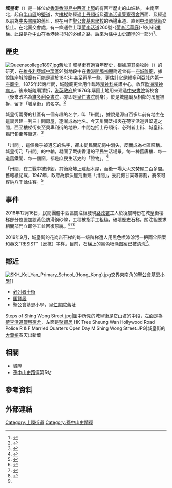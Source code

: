{{Infobox Hong Kong Road
|   中文街道名稱    =  城皇街
|   英文街道名稱    =  Shing Wong Street
|   圖片        =  File:HK Sheung Wan Hollywood Road Shing Wong Street Mar-2013.JPG
|   圖片說明    =  城皇街樓梯
|   路段總長度  =  0.15
|   行車線數目 = 0
|   所在地區    =  [[中西區_(香港)|中西區]]
|   起點        =  [[堅道|堅道]]
|   終點        =  [[歌賦街|歌賦街]]
}}
'''城皇街'''（{{lang-en|Shing Wong Street}}）是一條位於[[香港|香港]][[香港島|香港島]][[中西區_(香港)|中西區]][[上環|上環]]的有百年歷史的山坡路。 由南至北，起自[[半山區|半山區]]的[[堅道|堅道]]，大[[樓梯|樓梯]]路經過[[士丹頓街|士丹頓街]]及[[荷李活道警察宿舍|荷李活道警察宿舍]]西面、及經過以前為[[皇仁書院|中央書院]]的舊址，現在用作[[聖公會基恩學校|聖公會基恩學校]]的西邊車道、直到[[中環|中環]][[歌賦街|歌賦街]]交接止。在北面交會處，有一條通往上環[[荷李活道|荷李活道]]260號-{[[荷李活華庭|荷李活華庭]]}-的小街[[楼梯|樓梯]]。此路是[[孙中山|孙中山]]在香港读书时的必经之路，后来为[[孫中山史蹟徑|孫中山史蹟徑]]的一部分<ref name=hqw>{{cite news|url=http://china.huanqiu.com/gangao/2019-09/15405244.html?agt=15422|title=香港百年石梯疑遭暴徒涂污破坏，网友痛斥节操何在？！|newspaper=环球网|date=2019-09-04 |author1= 张晓雅}}</ref>。

==歷史==
[[File:Queenscollege1897.jpg|left]]舊址]]
城皇街有過百年歷史，根據[[施其樂|施其樂]]牧師（{{lang|en|Carl Thurman Smith}}）的研究，在[[維多利亞城|維多利亞城]][[中環|中環區]]91號地段中在[[香港開埠初期歷史|香港開埠初期]]附近曾有一座[[城隍廟|城隍廟]]，據說該座城隍廟有可能是建於1843年甚至再早一些，更估計它是維多利亞城內第一座[[廟宇|廟宇]]。1875年起幾年間，城隍廟更曾用作臨時[[精神科|精神科]]庇護中心，收容[[歐洲|歐洲]][[精神病患者|精神病人]]。後來城隍廟清拆，[[英屬香港|港英政府]]於1876年購回土地用來建造[[中央書院|中央書院]]新校舍（後來改名為[[維多利亞書院|維多利亞書院]]，亦即是[[皇仁書院|皇仁書院]]前身），於是城隍廟及相鄰的房屋被拆，留下「城皇街」的名字。<ref>{{cite news|url=https://hk.lifestyle.appledaily.com/lifestyle/special/daily/article/20151123/19383550|title=【街道搜查】上環半山城皇街　百年前真係有城隍廟|newspaper=[[蘋果日報_(香港)|蘋果日報]]|date=2015-11-23|author1=陳淑霞|author2=林酧鈞|accessdate=2018-12-17|archive-date=2018-12-18|archive-url=https://web.archive.org/web/20181218010420/https://hk.lifestyle.appledaily.com/lifestyle/special/daily/article/20151123/19383550|dead-url=no}}</ref>

城皇街兩旁的社區有一個有趣的名字，叫「卅間」，據說是源自百多年前有地主在這裏興建一列三十間房屋，逐漸成為地名。今天卅間泛指夾在荷李活道與堅道之間，西至樓梯街東至奧卑利街的地帶，中間包括士丹頓街、必列者士街、城皇街、鴨巴甸街等街道。<ref>{{Cite web|title=【城皇街的呼吸空間】一個拒絕消失的社區|url=https://www.mpweekly.com/culture/%e5%9f%8e%e7%9a%87%e8%a1%97-%e5%9f%8e%e7%9a%87%e8%a1%97%e7%9a%84%e5%91%bc%e5%90%b8%e7%a9%ba%e9%96%93-%e4%bf%9d%e8%82%b2-109429|accessdate=2020-09-17|date=2019-04-20|work=明周文化|author=羅雅寧|archive-date=2020-09-21|archive-url=https://web.archive.org/web/20200921150429/https://www.mpweekly.com/culture/%E5%9F%8E%E7%9A%87%E8%A1%97-%E5%9F%8E%E7%9A%87%E8%A1%97%E7%9A%84%E5%91%BC%E5%90%B8%E7%A9%BA%E9%96%93-%E4%BF%9D%E8%82%B2-109429|dead-url=no}}</ref>

「卅間」，這個幾乎被遺忘的名字，卻未從民間記憶中消失，反而成為社區暱稱。城皇街乃「卅間」的中軸，凝固了戰後香港的平民生活場景。每一棟舊唐樓、每一道舊鐵閘、每一個窗，都是庶民生活史的「證物」。<ref>{{Cite web|title=【城皇街的呼吸空間】前言：「拆」與「建」之外的選擇|url=https://www.mpweekly.com/culture/%e5%9f%8e%e7%9a%87%e8%a1%97-%e7%a4%be%e5%8d%80%e5%ae%a2%e5%bb%b3-%e5%8d%85%e9%96%93-109296|accessdate=2020-09-17|date=2019-04-19|work=明周文化|author=陳伊敏|archive-date=2020-11-26|archive-url=https://web.archive.org/web/20201126041240/https://www.mpweekly.com/culture/%E5%9F%8E%E7%9A%87%E8%A1%97-%E7%A4%BE%E5%8D%80%E5%AE%A2%E5%BB%B3-%E5%8D%85%E9%96%93-109296|dead-url=no}}</ref>

「卅間」在二戰中被炸毀，其後廢墟上建起木屋，而後一場大火又焚屋二百多間。舊報紙記載，1947年，政府為解決屋荒重建「卅間」，委託何甘棠等籌劃，將來可容納八千餘住客。<ref>{{Cite web|title=【城皇街的呼吸空間】沒有圍牆的社區客廳|url=https://www.mpweekly.com/culture/%e5%9f%8e%e7%9a%87%e8%a1%97-%e7%a4%be%e5%8d%80%e5%ae%a2%e5%bb%b3-%e5%8d%85%e9%96%93-109298|accessdate=2020-09-17|date=2019-04-20|work=明周文化|author=陳伊敏|archive-date=2020-10-31|archive-url=https://web.archive.org/web/20201031225021/https://www.mpweekly.com/culture/%E5%9F%8E%E7%9A%87%E8%A1%97-%E7%A4%BE%E5%8D%80%E5%AE%A2%E5%BB%B3-%E5%8D%85%E9%96%93-109298|dead-url=no}}</ref>

==事件==
2018年12月16日，民間團體中西區關注組發現[[路政署|路政署]]工人於凌晨時份在城皇街樓梯部分位置加設黃色防滑鋼砂條，工程被指手工粗糙，破壞歷史石梯。關注組要求相關部門立即停工並回復原貌。<ref>{{cite news|url=https://www.hk01.com/18區新聞/271726/百年歷史-上環城皇街石梯被髹黃色油-關注組-絕對係破壞|title=【百年歷史】上環城皇街石梯被髹黃色油　關注組：絕對係破壞|newspaper=[[香港01|香港01]]|date=2018-12-16|author=劉耀祥|accessdate=2022-06-14|archive-date=2021-07-26|archive-url=https://web.archive.org/web/20210726194043/https://www.hk01.com/18%E5%8D%80%E6%96%B0%E8%81%9E/271726/%E7%99%BE%E5%B9%B4%E6%AD%B7%E5%8F%B2-%E4%B8%8A%E7%92%B0%E5%9F%8E%E7%9A%87%E8%A1%97%E7%9F%B3%E6%A2%AF%E8%A2%AB%E9%AB%B9%E9%BB%83%E8%89%B2%E6%B2%B9-%E9%97%9C%E6%B3%A8%E7%B5%84-%E7%B5%95%E5%B0%8D%E4%BF%82%E7%A0%B4%E5%A3%9E}}</ref><ref>{{cite news|url=https://news.mingpao.com/ins/港聞/article/20181216/s00001/1544943754724/不明人士凌晨開工-百年城皇街石梯被亂上漆油|title=不明人士凌晨開工　百年城皇街石梯被亂上漆油|newspaper=[[明報|明報]]|date=2018-12-16|accessdate=2021-01-20|archive-date=2019-10-17|archive-url=https://web.archive.org/web/20191017035426/https://news.mingpao.com/ins/%e6%b8%af%e8%81%9e/article/20181216/s00001/1544943754724/%e4%b8%8d%e6%98%8e%e4%ba%ba%e5%a3%ab%e5%87%8c%e6%99%a8%e9%96%8b%e5%b7%a5-%e7%99%be%e5%b9%b4%e5%9f%8e%e7%9a%87%e8%a1%97%e7%9f%b3%e6%a2%af%e8%a2%ab%e4%ba%82%e4%b8%8a%e6%bc%86%e6%b2%b9|dead-url=no}}</ref><ref>{{cite news|url=https://hk.news.appledaily.com/local/daily/article/20181217/20570491|title=上環城皇街粗劣工程 黃漆毀百年石梯|newspaper=[[蘋果日報_(香港)|蘋果日報]]|date=2018-12-17|author=譚靜雯|accessdate=2018-12-17|archive-date=2019-09-12|archive-url=https://web.archive.org/web/20190912195027/https://hk.news.appledaily.com/local/daily/article/20181217/20570491|dead-url=no}}</ref>

2019年9月，城皇街的花岗岩石梯的每一级阶梯遭人用黑色喷漆涂污一把雨伞图案和英文“RESIST”（反抗）字样。目前，石梯上的黑色喷涂图案已被清洗<ref name=hqw/>。

== 鄰近 ==
[[File:SKH_Kei_Yan_Primary_School_(Hong_Kong).jpg|thumb]]交界東南角的[[聖公會基恩小學|聖公會基恩小學]]]]
* [[必列者士街|必列者士街]]
* [[匡賢居|匡賢居]]
* 聖公會基恩小學，[[皇仁書院|皇仁書院]]舊址

<gallery mode=packed heights=150px style="text-align:left">
Steps of Shing Wong Street.jpg|圖中所見的城皇街是它山坡的中段，左面是為[[荷李活道警察宿舍|荷李活道警察宿舍]]，左面是[[聚賢居|聚賢居]]
HK Tree Sheung Wan Hollywood Road Police R & F Married Quarters Open Day M Shing Wong Street.JPG|城皇街的[[大葉榕|大葉榕]]春天出新葉
</gallery>

==相關==
* [[城隍|城隍]]
* [[孫中山史蹟徑|孫中山史蹟徑]]第5站

==參考資料==
{{reflist|3}}

==外部連結==
{{commonscat-inline|Shing Wong Street}}

[[Category:上環街道|Category:上環街道]]
[[Category:孫中山史蹟徑|Category:孫中山史蹟徑]]